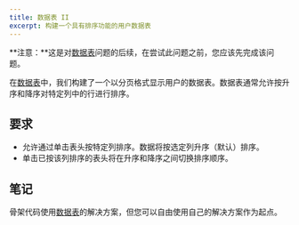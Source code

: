 ```yaml
---
title: 数据表 II
excerpt: 构建一个具有排序功能的用户数据表
---
```


**注意：**这是对[数据表](/questions/user-interface/data-table)问题的后续，在尝试此问题之前，您应该先完成该问题。

在[数据表](/questions/user-interface/data-table)中，我们构建了一个以分页格式显示用户的数据表。数据表通常允许按升序和降序对特定列中的行进行排序。

## 要求

* 允许通过单击表头按特定列排序。数据将按选定列升序（默认）排序。
* 单击已按该列排序的表头将在升序和降序之间切换排序顺序。

## 笔记

骨架代码使用[数据表](/questions/user-interface/data-table)的解决方案，但您可以自由使用自己的解决方案作为起点。
